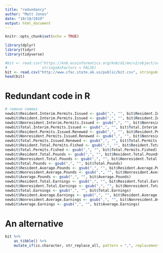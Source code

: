 ```yaml
---
title: "redundancy"
author: "Matt Jones"
date: "10/10/2019"
output: html_document
---
```


```r
knitr::opts_chunk$set(echo = TRUE)
```

```r
library(dplyr)
library(tidyr)
library(tidyverse)
```

```r
#bit <- read.csv("https://knb.ecoinformatics.org/knb/d1/mn/v2/object/urn%3Auuid%3Aaa308395-54f6-412c-9ca3-0112a1d67938",
#                stringsAsFactors = FALSE)
bit <- read.csv("http://www.cfec.state.ak.us/public/bit.csv", stringsAsFactors = FALSE)
head(bit)
```

# Redundant code in R

```r
# remove commas
newbit$Resident.Interim.Permits.Issued <- gsub(",", "", bit$Resident.Interim.Permits.Issued)
newbit$Resident.Interim.Permits.Issued <- gsub(",", "", bit$Resident.Interim.Permits.Issued)
newbit$Nonresident.Interim.Permits.Issued <- gsub(",", "", bit$Nonresident.Interim.Permits.Issued)
newbit$Total.Interim.Permits.Issued <- gsub(",", "", bit$Total.Interim.Permits.Issued)
newbit$Resident.Permits.Issued.Renewed <- gsub(",", "", bit$Resident.Permits.Issued.Renewed)
newbit$Nonresident.Permits.Issued.Renewed <- gsub(",", "", bit$Nonresident.Permits.Issued.Renewed)
newbit$Total.Permits.Issued.Renewed <- gsub(",", "", bit$Total.Permits.Issued.Renewed)
newbit$Resident.Total.Permits.Fished <- gsub(",", "", bit$Resident.Total.Permits.Fished)
newbit$Total.Permits.Fished <- gsub(",", "", bit$Total.Permits.Fished)
newbit$Resident.Total.Pounds <- gsub(",", "", bit$Resident.Total.Pounds)
newbit$Nonresident.Total.Pounds <- gsub(",", "", bit$Nonresident.Total.Pounds)
newbit$Total.Pounds <- gsub(",", "", bit$Total.Pounds)
newbit$Resident.Average.Pounds <- gsub(",", "", bit$Resident.Average.Pounds)
newbit$Nonresident.Average.Pounds <- gsub(",", "", bit$Nonresident.Average.Pounds)
newbit$Average.Pounds <- gsub(",", "", bit$Average.Pounds)
newbit$Resident.Total.Earnings <- gsub(",", "", bit$Resident.Total.Earnings)
newbit$Nonresident.Total.Earnings <- gsub(",", "", bit$Nonresident.Total.Earnings)
newbit$Total.Earnings <- gsub(",", "", bit$Total.Earnings)
newbit$Resident.Average.Earnings <- gsub(",", "", bit$Resident.Average.Earnings)
newbit$Nonresident.Average.Earnings <- gsub(",", "", bit$Nonresident.Average.Earnings)
newbit$Average.Earnings <- gsub(",", "", bit$Average.Earnings)
```

# An alternative

```r
bit %>% 
    as_tibble() %>% 
    mutate_if(is.character, str_replace_all, pattern = ",", replacement = "")
```


